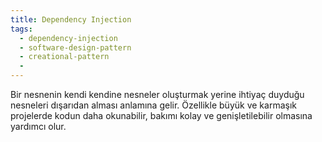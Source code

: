 ```yaml
---
title: Dependency Injection
tags:
  - dependency-injection
  - software-design-pattern
  - creational-pattern
  - 
---
```


Bir nesnenin kendi kendine nesneler oluşturmak yerine ihtiyaç duyduğu nesneleri dışarıdan alması anlamına gelir. Özellikle büyük ve karmaşık projelerde kodun daha okunabilir, bakımı kolay ve genişletilebilir olmasına yardımcı olur.

